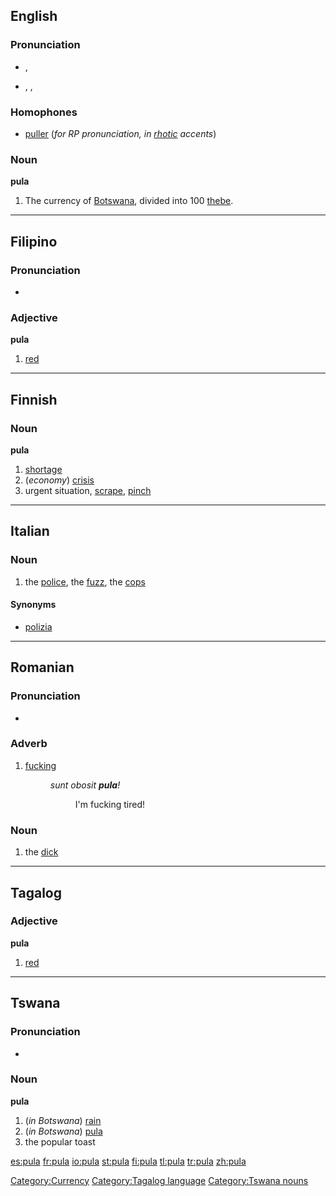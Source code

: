 {{see|Pula}}
==English==

===Pronunciation===
*{{italbrac|[[RP]]}} {{IPA|/pʊlə/}}, {{SAMPA|/pUl@/}}
*{{italbrac|US}} {{AHD|po͞olʹä}}, {{IPA|/puːlɑː/}}, {{SAMPA|/pu:lA:/}}

===Homophones===
*[[puller]] (''for RP pronunciation, in [[rhotic]] accents'')

===Noun===
'''pula'''

# The currency of [[Botswana]], divided into 100 [[thebe]].

[[Category:Currency]]

----

==Filipino==

===Pronunciation===
*{{IPA|/puˈlɑː/}}

===Adjective===
'''pula'''

# [[red]]

----

==Finnish==

===Noun===
'''pula'''

# [[shortage]]
# (''economy'') [[crisis]]
# urgent situation, [[scrape]], [[pinch]]

----

==Italian==

===Noun===
{{it-noun|pul|f|a|e}}

# {{slang|lang=it}} the [[police]], the [[fuzz]], the [[cops]]

====Synonyms====
*[[polizia]]

----

==Romanian==

===Pronunciation===
*{{IPA|[ ˈpu.la ]|lang=ro}}

===Adverb===
{{ro-adv}}

# {{slang|intensifies adjectives|lang=ro}} [[fucking]]
#:''sunt obosit '''pula'''!''
#::I'm fucking tired!

===Noun===
{{ro-noun-def|f|na|pulă}}

# {{vulgar|slang|lang=ro}} the [[dick]]

----

==Tagalog==

===Adjective===
'''pula'''

# [[red]]

[[Category:Tagalog language]]

----

==Tswana==

===Pronunciation===
*{{IPA|/ˈpuːlə/}}

===Noun===
'''pula'''

# (''in Botswana'') [[rain]]
# (''in Botswana'') [[pula#English|pula]]
# the popular toast

[[Category:Tswana nouns]]

[[es:pula]]
[[fr:pula]]
[[io:pula]]
[[st:pula]]
[[fi:pula]]
[[tl:pula]]
[[tr:pula]]
[[zh:pula]]